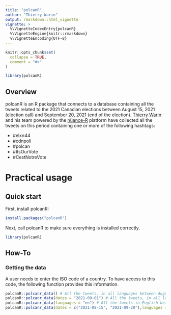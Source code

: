 ```yaml
---
title: "polcanR"
author: "Thierry Warin"
output: rmarkdown::html_vignette
vignette: >
  %\VignetteIndexEntry{polcanR}
  %\VignetteEngine{knitr::rmarkdown}
  %\VignetteEncoding{UTF-8}
---
```


```r
knitr::opts_chunk$set(
  collapse = TRUE,
  comment = "#>"
)
```

```r
library(polcanR)
```

## Overview

polcanR is an R package that connects to a database containing all the tweets related to the 2021 Canadian elections between August 15, 2021 (election call) and September 20, 2021 (end of the election). [Thierry Warin](https://warin.ca) and his team powered by the [nüance-R](https://nuance-r.com) platform have collected all the tweets on this period containing one or more of the following hashtags:

- #elxn44
- #cdnpoli
- #polcan
- #ItsOurVote
- #CestNotreVote



# Practical usage

## Quick start

First, install polcanR:

```r
install.packages("polcanR")
```

Next, call polcanR to make sure everything is installed correctly.

```r
library(polcanR)
```

## How-To

### Getting the data

A user needs to enter the ISO code of a country. To have access to this code, the following function provides this information.

```r
polcanR::polcanr_data() # All the tweets, in all languages between August 15, 2021 (election call) and September 20, 2021 (end of the election).
polcanR::polcanr_data(dates = "2021-09-01") # All the tweets, in all languages on September 1,  2021.
polcanR::polcanr_data(languages = "en") # All the tweets in English between August 15, 2021 (election call) and September 20, 2021 (end of the election).
polcanR::polcanr_data(dates = c("2021-08-15", "2021-09-20"),languages = c("en","fr")) # All the tweets in English and French on August 15, 2021 and September 20, 2021.
```


